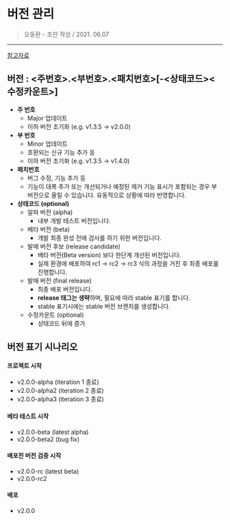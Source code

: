 
<Meta title="for 운영자 /🧐 2.0 개발 가이드/버전 관리" />

# 버전 관리

> 오동환 - 초안 작성 / 2021. 06.07

---

[참고자료](https://gist.github.com/foundy/7588518cb453425e0337bff4e74bdecf)

## 버전 : <주번호>.<부번호>.<패치번호>[-<상태코드><수정카운트>]

- **주 번호**
  - Major 업데이트
  - 이하 버전 초기화 (e.g. v1.3.5 -> v2.0.0)
- **부 번호**
  - Minor 업데이트
  - 호환되는 신규 기능 추가 등
  - 이하 버전 초기화 (e.g. v1.3.5 -> v1.4.0)
- **패치번호**
  - 버그 수정, 기능 추가 등
  - 기능이 대폭 추가 또는 개선되거나 예정된 제거 기능 표시가 포함되는 경우 부 버전으로 올릴 수 있습니다. 유동적으로 상황에 따라 반영합니다.
- **상태코드 (optional)**
  - 알파 버전 (alpha)
    - 내부 개발 테스트 버전입니다.
  - 베타 버전 (beta)
    - 개발 최종 완성 전에 검사를 하기 위한 버전입니다.
  - 발매 버전 후보 (release candidate)
    - 베타 버전(Beta version) 보다 한단계 개선된 버전입니다.
    - 실제 환경에 배포하여 rc1 -> rc2 -> rc3 식의 과정을 거친 후 최종 배포를 진행합니다.
  - 발매 버전 (final release)
    - 최종 배포 버전입니다.
    - **release 태그는 생략**하며, 필요에 따라 stable 표기를 합니다.
    - stable 표기시에는 stable 버전 브랜치를 생성합니다.
  - 수정카운트 (optional)
    - 상태코드 뒤에 증가

## 버전 표기 시나리오

#### 프로젝트 시작

- v2.0.0-alpha (iteration 1 종료)
- v2.0.0-alpha2 (iteration 2 종료)
- v2.0.0-alpha3 (iteration 3 종료)

#### 베타 테스트 시작

- v2.0.0-beta (latest alpha)
- v2.0.0-beta2 (bug fix)

#### 배포전 버전 검증 시작

- v2.0.0-rc (latest beta)
- v2.0.0-rc2

#### 배포

- v2.0.0
